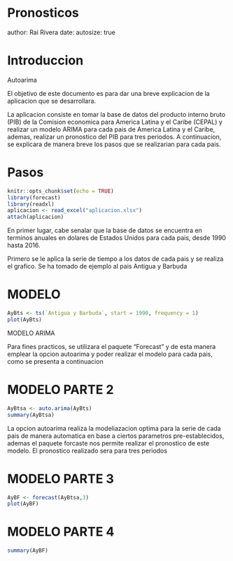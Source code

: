 Pronosticos
========================================================
author: Rai Rivera
date: 
autosize: true

Introduccion
========================================================

Autoarima
 
El objetivo de este documento es para dar una breve explicacion de la aplicacion que se desarrollara. 

La aplicacion consiste en tomar la base de datos del producto interno bruto (PIB) de la Comision economica para America Latina y el Caribe (CEPAL) y realizar un modelo ARIMA para cada pais de America Latina y el Caribe, ademas, realizar un pronostico del PIB para tres periodos. A continuacion, se explicara de manera breve los pasos que se realizarian para cada pais.

Pasos
========================================================

```r
knitr::opts_chunk$set(echo = TRUE)
library(forecast)
library(readxl)
aplicacion <- read_excel("aplicacion.xlsx")
attach(aplicacion)
```
En primer lugar, cabe senalar que la base de datos se encuentra en terminos anuales en dolares de Estados Unidos para cada pais, desde 1990 hasta 2016. 

Primero se le aplica la serie de tiempo a los datos de cada pais y se realiza el grafico. Se ha tomado de ejemplo al pais Antigua y Barbuda

MODELO
========================================================

```r
AyBts <- ts(`Antigua y Barbuda`, start = 1990, frequency = 1)
plot(AyBts)
```

MODELO ARIMA

Para fines practicos, se utilizara el paquete "Forecast" y de esta manera emplear la opcion autoarima y poder realizar el modelo para cada pais, como se presenta a continuacion

MODELO PARTE 2
========================================================
```r
AyBtsa <- auto.arima(AyBts)
summary(AyBtsa)
```

La opcion autoarima realiza la modeliazacion optima para la serie de cada pais de manera automatica en base a ciertos parametros pre-establecidos, ademas el paquete forcaste nos permite realizar el pronostico de este modelo. El pronostico realizado sera para tres periodos

MODELO PARTE 3
========================================================

```r
AyBF <- forecast(AyBtsa,3)
plot(AyBF)
```

MODELO PARTE 4
========================================================

```r
summary(AyBF)
```

